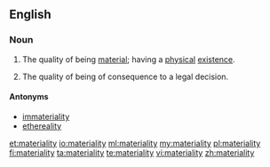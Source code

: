 ==English==
===Noun===
{{en-noun|materialities}}
# The quality of being [[material]]; having a [[physical]] [[existence]].
# {{context|legal}} The quality of being of consequence to a legal decision.

====Antonyms====
*[[immateriality]]
*[[ethereality]]

[[et:materiality]]
[[io:materiality]]
[[ml:materiality]]
[[my:materiality]]
[[pl:materiality]]
[[fi:materiality]]
[[ta:materiality]]
[[te:materiality]]
[[vi:materiality]]
[[zh:materiality]]
